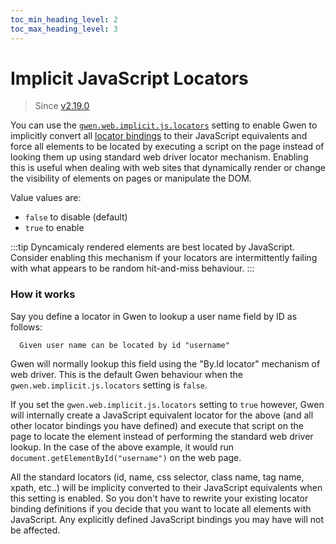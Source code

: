 ```yaml
--- 
toc_min_heading_level: 2
toc_max_heading_level: 3
---
```



# Implicit JavaScript Locators

> Since [v2.19.0](https://github.com/gwen-interpreter/gwen-web/releases/tag/v2.19.0)

You can use the [`gwen.web.implicit.js.locators`](/docs/settings#gwen-web-implicit-js-locators) setting to enable Gwen to implicitly convert all [locator bindings](/docs/dsl#element-locators) to their JavaScript equivalents and force all elements to be located by executing a script on the page instead of looking them up using standard web driver locator mechanism. Enabling this is useful when dealing with web sites that dynamically render or change the visibility of elements on pages or manipulate the DOM.

Value values are:
  - `false` to disable (default)
  - `true` to enable

:::tip
Dyncamicaly rendered elements are best located by JavaScript. Consider enabling this mechanism if your locators are intermittently failing with what appears to be random hit-and-miss behaviour.
:::

### How it works

Say you define a locator in Gwen to lookup a user name field by ID as follows:

```gherkin
  Given user name can be located by id "username"
```

Gwen will normally lookup this field using the "By.Id locator" mechanism of web driver. This is the default Gwen behaviour when the `gwen.web.implicit.js.locators` setting is `false`.

If you set the `gwen.web.implicit.js.locators` setting to `true` however, Gwen will internally create a JavaScript equivalent locator for the above (and all other locator bindings you have defined) and execute that script on the page to locate the element instead of performing the standard web driver lookup. In the case of the above example, it would run `document.getElementById("username")` on the web page.

All the standard locators (id, name, css selector, class name, tag name, xpath, etc..) will be implicity converted to their JavaScript equivalents when this setting is enabled. So you don't have to rewrite your existing locator binding definitions if you decide that you want to locate all elements with JavaScript. Any explicitly defined JavaScript bindings you may have will not be affected. 
